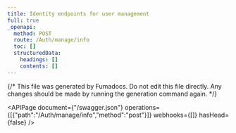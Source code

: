 ```yaml
---
title: Identity endpoints for user management
full: true
_openapi:
  method: POST
  route: /Auth/manage/info
  toc: []
  structuredData:
    headings: []
    contents: []
---
```


{/* This file was generated by Fumadocs.
Do not edit this file directly. Any changes should be made by running the generation command again. */}

<APIPage document={"/swagger.json"} operations={[{"path":"/Auth/manage/info","method":"post"}]} webhooks={[]} hasHead={false} />